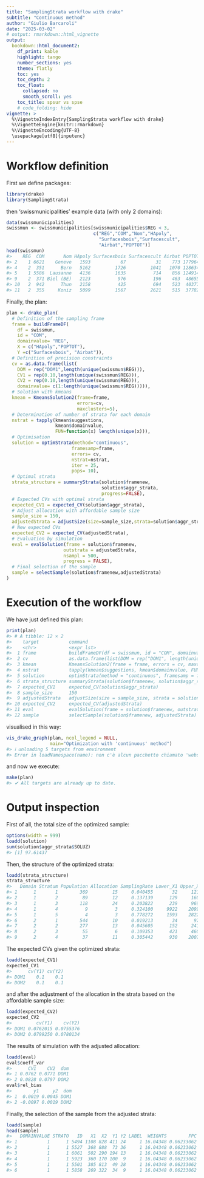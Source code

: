 ```yaml
---
title: "SamplingStrata workflow with drake"
subtitle: "Continuous method"
author: "Giulio Barcaroli"
date: "2025-03-02"
# output: rmarkdown::html_vignette
output: 
  bookdown::html_document2:
    df_print: kable
    highlight: tango
    number_sections: yes
    theme: flatly
    toc: yes
    toc_depth: 2
    toc_float:
      collapsed: no
      smooth_scroll: yes
    toc_title: spsur vs spse
    # code_folding: hide
vignette: >
  %\VignetteIndexEntry{SamplingStrata workflow with drake}
  %\VignetteEngine{knitr::rmarkdown}
  %\VignetteEncoding{UTF-8}
  \usepackage[utf8]{inputenc}
---
```





# Workflow definition

First we define packages:


```r
library(drake)
library(SamplingStrata)
```

then 'swissmunicipalities' example data (with only 2 domains):


```r
data(swissmunicipalities)
swissmun <- swissmunicipalities[swissmunicipalities$REG < 3,
                                c("REG","COM","Nom","HApoly",
                                  "Surfacesbois","Surfacescult",
                                  "Airbat","POPTOT")]
head(swissmun)
#>    REG  COM       Nom HApoly Surfacesbois Surfacescult Airbat POPTOT
#> 2    1 6621    Geneve   1593           67           31    773 177964
#> 4    2  351      Bern   5162         1726         1041   1070 128634
#> 5    1 5586  Lausanne   4136         1635          714    856 124914
#> 9    2  371 Biel (BE)   2123          976          196    463  48655
#> 10   2  942      Thun   2158          425          694    523  40377
#> 11   2  355     Koniz   5099         1567         2621    515  37782
```

Finally, the plan:


```r
plan <- drake_plan(
  # Definition of the sampling frame
  frame = buildFrameDF(
    df = swissmun,
    id = "COM",
    domainvalue= "REG",
    X = c("HApoly","POPTOT"),
    Y =c("Surfacesbois", "Airbat")),
  # Definition of precision constraints
  cv = as.data.frame(list(
    DOM = rep("DOM1",length(unique(swissmun$REG))),
    CV1 = rep(0.10,length(unique(swissmun$REG))),
    CV2 = rep(0.10,length(unique(swissmun$REG))),
    domainvalue= c(1:length(unique(swissmun$REG))))),
  # Solution with kmeans
  kmean = KmeansSolution2(frame=frame,
                          errors=cv,
                          maxclusters=5),
  # Determination of number of strata for each domain
  nstrat = tapply(kmean$suggestions,
                  kmean$domainvalue,
                  FUN=function(x) length(unique(x))),
  # Optimisation
  solution = optimStrata(method="continuous",
                        framesamp=frame,
                        errors= cv,
                        nStrat=nstrat,
                        iter = 25,
                        pops= 10),
  # Optimal strata
  strata_structure = summaryStrata(solution$framenew,
                                   solution$aggr_strata,
                                   progress=FALSE),
  # Expected CVs with optimal strata
  expected_CV1 = expected_CV(solution$aggr_strata),
  # Adjust allocation with affordable sample size
  sample_size = 150,
  adjustedStrata = adjustSize(size=sample_size,strata=solution$aggr_strata,cens=NULL),
  # New expected CVs
  expected_CV2 = expected_CV(adjustedStrata),
  # Evaluation by simulation
  eval = evalSolution(frame = solution$framenew, 
                     outstrata = adjustedStrata, 
                     nsampl = 500,
                     progress = FALSE), 
  # Final selection of the sample
  sample = selectSample(solution$framenew,adjustedStrata)
)
```

# Execution of the workflow

We have just defined this plan:


```r
print(plan)
#> # A tibble: 12 × 2
#>    target           command                                                                                                                                                                                                                        
#>    <chr>            <expr_lst>                                                                                                                                                                                                                     
#>  1 frame            buildFrameDF(df = swissmun, id = "COM", domainvalue = "REG",      X = c("HApoly", "POPTOT"), Y = c("Surfacesbois", "Airbat"))                                                                                                  
#>  2 cv               as.data.frame(list(DOM = rep("DOM1", length(unique(swissmun$REG))),      CV1 = rep(0.1, length(unique(swissmun$REG))), CV2 = rep(0.1,          length(unique(swissmun$REG))), domainvalue = c(1:length(unique(swissmun$REG)))))
#>  3 kmean            KmeansSolution2(frame = frame, errors = cv, maxclusters = 5)                                                                                                                                                                   
#>  4 nstrat           tapply(kmean$suggestions, kmean$domainvalue, FUN = function(x) length(unique(x)))                                                                                                                                              
#>  5 solution         optimStrata(method = "continuous", framesamp = frame, errors = cv,      nStrat = nstrat, iter = 25, pops = 10)                                                                                                                 
#>  6 strata_structure summaryStrata(solution$framenew, solution$aggr_strata, progress = FALSE)                                                                                                                                                       
#>  7 expected_CV1     expected_CV(solution$aggr_strata)                                                                                                                                                                                              
#>  8 sample_size      150                                                                                                                                                                                                                            
#>  9 adjustedStrata   adjustSize(size = sample_size, strata = solution$aggr_strata,      cens = NULL)                                                                                                                                                
#> 10 expected_CV2     expected_CV(adjustedStrata)                                                                                                                                                                                                    
#> 11 eval             evalSolution(frame = solution$framenew, outstrata = adjustedStrata,      nsampl = 500, progress = FALSE)                                                                                                                       
#> 12 sample           selectSample(solution$framenew, adjustedStrata)
```

visualised in this way:


```r
vis_drake_graph(plan, ncol_legend = NULL,
                main="Optimization with 'continuous' method")
#> ℹ unloading 5 targets from environment
#> Error in loadNamespace(name): non c'è alcun pacchetto chiamato 'webshot'
```

and now we execute:


```r
make(plan)
#> ✔ All targets are already up to date.
```


# Output inspection

First of all, the total size of the optimized sample:


```r
options(width = 999)
loadd(solution)
sum(solution$aggr_strata$SOLUZ)
#> [1] 97.61437
```

Then, the structure of the optimized strata:


```r
loadd(strata_structure)
strata_structure
#>   Domain Stratum Population Allocation SamplingRate Lower_X1 Upper_X1 Lower_X2 Upper_X2
#> 1      1       1        369         15     0.040455       32     1212       27     2171
#> 2      1       2         89         12     0.137139      129     1604      195    10955
#> 3      1       3        118         24     0.203822      239     9692       78    29559
#> 4      1       4          9          3     0.324100     9922    20994      255     7515
#> 5      1       5          4          3     0.778272     1593    28225     5988   177964
#> 6      2       1        544         10     0.019213       34      972       30     1841
#> 7      2       2        277         13     0.045605      152     2417       84     6798
#> 8      2       3         55          6     0.109353      421     4609      332    16757
#> 9      2       4         37         11     0.305442      930    20079      272   128634
```

The expected CVs given the optimized strata:


```r
loadd(expected_CV1)
expected_CV1
#>      cv(Y1) cv(Y2)
#> DOM1    0.1    0.1
#> DOM2    0.1    0.1
```

and after the adjustment of the allocation in the strata based on the affordable sample size:


```r
loadd(expected_CV2)
expected_CV2
#>         cv(Y1)    cv(Y2)
#> DOM1 0.0762015 0.0755376
#> DOM2 0.0799250 0.0780134
```

The results of simulation with the adjusted allocation:


```r
loadd(eval)
eval$coeff_var
#>      CV1    CV2  dom
#> 1 0.0762 0.0771 DOM1
#> 2 0.0828 0.0797 DOM2
eval$rel_bias
#>        y1     y2  dom
#> 1  0.0019 0.0045 DOM1
#> 2 -0.0097 0.0019 DOM2
```

Finally, the selection of the sample from the adjusted strata:


```r
loadd(sample)
head(sample)
#>   DOMAINVALUE STRATO   ID   X1  X2  Y1 Y2 LABEL  WEIGHTS        FPC
#> 1           1      1 5494 1108 828 411 24     1 16.04348 0.06233062
#> 2           1      1 5527  368 888  73 36     1 16.04348 0.06233062
#> 3           1      1 6061  502 290 194 13     1 16.04348 0.06233062
#> 4           1      1 5923  360 170 100  9     1 16.04348 0.06233062
#> 5           1      1 5501  385 813  49 28     1 16.04348 0.06233062
#> 6           1      1 5858  269 322  34  9     1 16.04348 0.06233062
```



